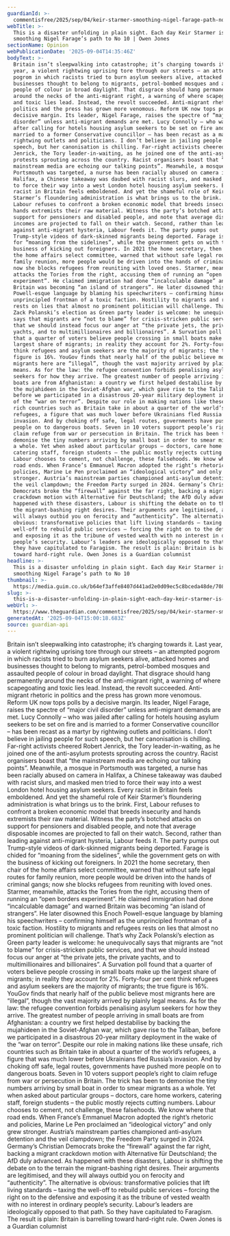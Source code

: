 ```yaml
---
guardianId: >-
  commentisfree/2025/sep/04/keir-starmer-smoothing-nigel-farage-path-no-10-labour-reform
webTitle: >-
  This is a disaster unfolding in plain sight. Each day Keir Starmer is
  smoothing Nigel Farage’s path to No 10 | Owen Jones
sectionName: Opinion
webPublicationDate: '2025-09-04T14:35:46Z'
bodyText: >-
  Britain isn’t sleepwalking into catastrophe; it’s charging towards it. Last
  year, a violent rightwing uprising tore through our streets – an attempted
  pogrom in which racists tried to burn asylum seekers alive, attacked homes and
  businesses thought to belong to migrants, petrol-bombed mosques and assaulted
  people of colour in broad daylight. That disgrace should hang permanently
  around the necks of the anti-migrant right, a warning of where scapegoating
  and toxic lies lead. Instead, the revolt succeeded. Anti-migrant rhetoric in
  politics and the press has grown more venomous. Reform UK now tops polls by a
  decisive margin. Its leader, Nigel Farage, raises the spectre of “major civil
  disorder” unless anti-migrant demands are met. Lucy Connolly – who was jailed
  after calling for hotels housing asylum seekers to be set on fire and is
  married to a former Conservative councillor – has been recast as a martyr by
  rightwing outlets and politicians. I don’t believe in jailing people for such
  speech, but her canonisation is chilling. Far-right activists cheered Robert
  Jenrick, the Tory leader-in-waiting, as he joined one of the anti-asylum
  protests sprouting across the country. Racist organisers boast that “the
  mainstream media are echoing our talking points”. Meanwhile, a mosque in
  Portsmouth was targeted, a nurse has been racially abused on camera in
  Halifax, a Chinese takeaway was daubed with racist slurs, and masked men tried
  to force their way into a west London hotel housing asylum seekers. Every
  racist in Britain feels emboldened. And yet the shameful role of Keir
  Starmer’s floundering administration is what brings us to the brink. First,
  Labour refuses to confront a broken economic model that breeds insecurity and
  hands extremists their raw material. Witness the party’s botched attacks on
  support for pensioners and disabled people, and note that average disposable
  incomes are projected to fall on their watch. Second, rather than leading
  against anti-migrant hysteria, Labour feeds it. The party pumps out
  Trump-style videos of dark-skinned migrants being deported. Farage is chided
  for “moaning from the sidelines”, while the government gets on with the
  business of kicking out foreigners. In 2021 the home secretary, then chair of
  the home affairs select committee, warned that without safe legal routes for
  family reunion, more people would be driven into the hands of criminal gangs;
  now she blocks refugees from reuniting with loved ones. Starmer, meanwhile,
  attacks the Tories from the right, accusing them of running an “open borders
  experiment”. He claimed immigration had done “incalculable damage” and warned
  Britain was becoming “an island of strangers”. He later disowned this Enoch
  Powell-esque language by blaming his speechwriters – confirming himself as the
  unprincipled frontman of a toxic faction. Hostility to migrants and refugees
  rests on lies that almost no prominent politician will challenge. That’s why
  Zack Polanski’s election as Green party leader is welcome: he unequivocally
  says that migrants are “not to blame” for crisis-stricken public services, and
  that we should instead focus our anger at “the private jets, the private
  yachts, and to multimillionaires and billionaires”. A Survation poll found
  that a quarter of voters believe people crossing in small boats make up the
  largest share of migrants; in reality they account for 2%. Forty-four per cent
  think refugees and asylum seekers are the majority of migrants; the true
  figure is 16%. YouGov finds that nearly half of the public believe most
  migrants here are “illegal”, though the vast majority arrived by plainly legal
  means. As for the law: the refugee convention forbids penalising asylum
  seekers for how they arrive. The greatest number of people arriving in small
  boats are from Afghanistan: a country we first helped destabilise by backing
  the mujahideen in the Soviet-Afghan war, which gave rise to the Taliban,
  before we participated in a disastrous 20-year military deployment in the wake
  of the “war on terror”. Despite our role in making nations like these unsafe,
  rich countries such as Britain take in about a quarter of the world’s
  refugees, a figure that was much lower before Ukrainians fled Russia’s
  invasion. And by choking off safe, legal routes, governments have pushed more
  people on to dangerous boats. Seven in 10 voters support people’s right to
  claim refuge from war or persecution in Britain. The trick has been to
  demonise the tiny numbers arriving by small boat in order to smear migrants as
  a whole. Yet when asked about particular groups – doctors, care home workers,
  catering staff, foreign students – the public mostly rejects cutting numbers.
  Labour chooses to cement, not challenge, these falsehoods. We know where that
  road ends. When France’s Emmanuel Macron adopted the right’s rhetoric and
  policies, Marine Le Pen proclaimed an “ideological victory” and only grew
  stronger. Austria’s mainstream parties championed anti-asylum detention and
  the veil clampdown; the Freedom Party surged in 2024. Germany’s Christian
  Democrats broke the “firewall” against the far right, backing a migrant
  crackdown motion with Alternative für Deutschland; the AfD duly advanced. As
  happened with these disasters, Labour is shifting the debate on to the terrain
  the migrant-bashing right desires. Their arguments are legitimised, and they
  will always outbid you on ferocity and “authenticity”. The alternative is
  obvious: transformative policies that lift living standards – taxing the
  well-off to rebuild public services – forcing the right on to the defensive
  and exposing it as the tribune of vested wealth with no interest in ordinary
  people’s security. Labour’s leaders are ideologically opposed to that path. So
  they have capitulated to Faragism. The result is plain: Britain is barrelling
  toward hard-right rule. Owen Jones is a Guardian columnist
headline: >-
  This is a disaster unfolding in plain sight. Each day Keir Starmer is
  smoothing Nigel Farage’s path to No 10
thumbnail: >-
  https://media.guim.co.uk/b64ef3affe8407d441ad2e0d09ec5c8bceda48de/708_0_6270_5019/500.jpg
slug: >-
  this-is-a-disaster-unfolding-in-plain-sight-each-day-keir-starmer-is-smoothing-nigel-farages-path-to-no-10-or-owen-jones
webUrl: >-
  https://www.theguardian.com/commentisfree/2025/sep/04/keir-starmer-smoothing-nigel-farage-path-no-10-labour-reform
generatedAt: '2025-09-04T15:00:18.683Z'
source: guardian-api
---
```

Britain isn’t sleepwalking into catastrophe; it’s charging towards it. Last year, a violent rightwing uprising tore through our streets – an attempted pogrom in which racists tried to burn asylum seekers alive, attacked homes and businesses thought to belong to migrants, petrol-bombed mosques and assaulted people of colour in broad daylight. That disgrace should hang permanently around the necks of the anti-migrant right, a warning of where scapegoating and toxic lies lead. Instead, the revolt succeeded. Anti-migrant rhetoric in politics and the press has grown more venomous. Reform UK now tops polls by a decisive margin. Its leader, Nigel Farage, raises the spectre of “major civil disorder” unless anti-migrant demands are met. Lucy Connolly – who was jailed after calling for hotels housing asylum seekers to be set on fire and is married to a former Conservative councillor – has been recast as a martyr by rightwing outlets and politicians. I don’t believe in jailing people for such speech, but her canonisation is chilling. Far-right activists cheered Robert Jenrick, the Tory leader-in-waiting, as he joined one of the anti-asylum protests sprouting across the country. Racist organisers boast that “the mainstream media are echoing our talking points”. Meanwhile, a mosque in Portsmouth was targeted, a nurse has been racially abused on camera in Halifax, a Chinese takeaway was daubed with racist slurs, and masked men tried to force their way into a west London hotel housing asylum seekers. Every racist in Britain feels emboldened. And yet the shameful role of Keir Starmer’s floundering administration is what brings us to the brink. First, Labour refuses to confront a broken economic model that breeds insecurity and hands extremists their raw material. Witness the party’s botched attacks on support for pensioners and disabled people, and note that average disposable incomes are projected to fall on their watch. Second, rather than leading against anti-migrant hysteria, Labour feeds it. The party pumps out Trump-style videos of dark-skinned migrants being deported. Farage is chided for “moaning from the sidelines”, while the government gets on with the business of kicking out foreigners. In 2021 the home secretary, then chair of the home affairs select committee, warned that without safe legal routes for family reunion, more people would be driven into the hands of criminal gangs; now she blocks refugees from reuniting with loved ones. Starmer, meanwhile, attacks the Tories from the right, accusing them of running an “open borders experiment”. He claimed immigration had done “incalculable damage” and warned Britain was becoming “an island of strangers”. He later disowned this Enoch Powell-esque language by blaming his speechwriters – confirming himself as the unprincipled frontman of a toxic faction. Hostility to migrants and refugees rests on lies that almost no prominent politician will challenge. That’s why Zack Polanski’s election as Green party leader is welcome: he unequivocally says that migrants are “not to blame” for crisis-stricken public services, and that we should instead focus our anger at “the private jets, the private yachts, and to multimillionaires and billionaires”. A Survation poll found that a quarter of voters believe people crossing in small boats make up the largest share of migrants; in reality they account for 2%. Forty-four per cent think refugees and asylum seekers are the majority of migrants; the true figure is 16%. YouGov finds that nearly half of the public believe most migrants here are “illegal”, though the vast majority arrived by plainly legal means. As for the law: the refugee convention forbids penalising asylum seekers for how they arrive. The greatest number of people arriving in small boats are from Afghanistan: a country we first helped destabilise by backing the mujahideen in the Soviet-Afghan war, which gave rise to the Taliban, before we participated in a disastrous 20-year military deployment in the wake of the “war on terror”. Despite our role in making nations like these unsafe, rich countries such as Britain take in about a quarter of the world’s refugees, a figure that was much lower before Ukrainians fled Russia’s invasion. And by choking off safe, legal routes, governments have pushed more people on to dangerous boats. Seven in 10 voters support people’s right to claim refuge from war or persecution in Britain. The trick has been to demonise the tiny numbers arriving by small boat in order to smear migrants as a whole. Yet when asked about particular groups – doctors, care home workers, catering staff, foreign students – the public mostly rejects cutting numbers. Labour chooses to cement, not challenge, these falsehoods. We know where that road ends. When France’s Emmanuel Macron adopted the right’s rhetoric and policies, Marine Le Pen proclaimed an “ideological victory” and only grew stronger. Austria’s mainstream parties championed anti-asylum detention and the veil clampdown; the Freedom Party surged in 2024. Germany’s Christian Democrats broke the “firewall” against the far right, backing a migrant crackdown motion with Alternative für Deutschland; the AfD duly advanced. As happened with these disasters, Labour is shifting the debate on to the terrain the migrant-bashing right desires. Their arguments are legitimised, and they will always outbid you on ferocity and “authenticity”. The alternative is obvious: transformative policies that lift living standards – taxing the well-off to rebuild public services – forcing the right on to the defensive and exposing it as the tribune of vested wealth with no interest in ordinary people’s security. Labour’s leaders are ideologically opposed to that path. So they have capitulated to Faragism. The result is plain: Britain is barrelling toward hard-right rule. Owen Jones is a Guardian columnist
